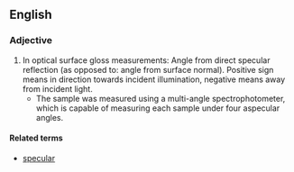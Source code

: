 ==English==
===Adjective===
{{infl|en|adjective}}
#In optical surface gloss measurements: Angle from direct specular reflection (as opposed to: angle from surface normal). Positive sign means in direction towards incident illumination, negative means away from incident light.
#*The sample was measured using a multi-angle spectrophotometer, which is capable of measuring each sample under four aspecular angles.

====Related terms====

* [[specular]]